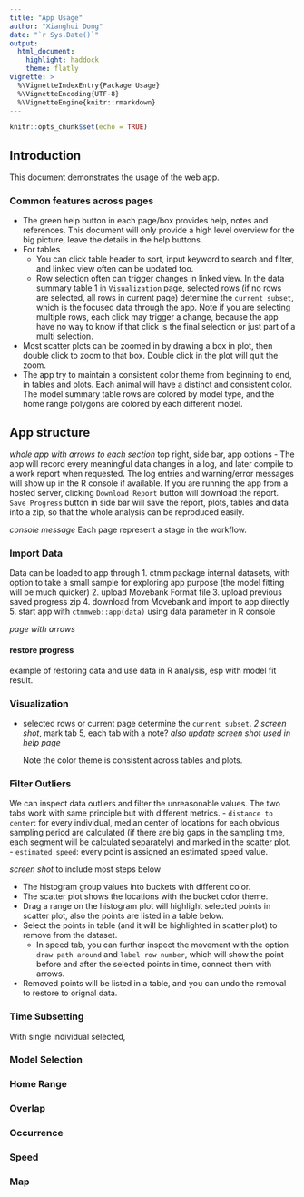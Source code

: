 ```yaml
---
title: "App Usage"
author: "Xianghui Dong"
date: "`r Sys.Date()`"
output: 
  html_document: 
    highlight: haddock
    theme: flatly
vignette: >
  %\VignetteIndexEntry{Package Usage}
  %\VignetteEncoding{UTF-8}
  %\VignetteEngine{knitr::rmarkdown}
---
```


```r
knitr::opts_chunk$set(echo = TRUE)
```

## Introduction

This document demonstrates the usage of the web app. 

### Common features across pages
  - The green help button in each page/box provides help, notes and references. This document will only provide a high level overview for the big picture, leave the details in the help buttons.
  - For tables
    - You can click table header to sort, input keyword to search and filter, and linked view often can be updated too.
    - Row selection often can trigger changes in linked view. In the data summary table 1 in `Visualization` page, selected rows (if no rows are selected, all rows in current page) determine the `current subset`, which is the focused data through the app. Note if you are selecting multiple rows, each click may trigger a change, because the app have no way to know if that click is the final selection or just part of a multi selection.
  - Most scatter plots can be zoomed in by drawing a box in plot, then double click to zoom to that box. Double click in the plot will quit the zoom.
  - The app try to maintain a consistent color theme from beginning to end, in tables and plots. Each animal will have a distinct and consistent color. The model summary table rows are colored by model type, and the home range polygons are colored by each different model.
  
## App structure  
*whole app with arrows to each section* top right, side bar, app options
- The app will record every meaningful data changes in a log, and later compile to a work report when requested. The log entries and warning/error messages will show up in the R console if available. If you are running the app from a hosted server, clicking `Download Report` button will download the report. `Save Progress` button in side bar will save the report, plots, tables and data into a zip, so that the whole analysis can be reproduced easily.

*console message*
Each page represent a stage in the workflow.
  
### Import Data

Data can be loaded to app through
1. ctmm package internal datasets, with option to take a small sample for exploring app purpose (the model fitting will be much quicker)
2. upload Movebank Format file
3. upload previous saved progress zip
4. download from Movebank and import to app directly
5. start app with `ctmmweb::app(data)` using data parameter in R console

*page with arrows*

#### restore progress

example of restoring data and use data in R analysis, esp with model fit result.


### Visualization

- selected rows or current page determine the `current subset`.
*2 screen shot*, mark tab 5, each tab with a note?
*also update screen shot used in help page*

  Note the color theme is consistent across tables and plots.
  
  
### Filter Outliers

We can inspect data outliers and filter the unreasonable values. The two tabs work with same principle but with different metrics.
- `distance to center`: for every individual, median center of locations for each obvious sampling period are calculated (if there are big gaps in the sampling time, each segment will be calculated separately) and marked in the scatter plot. 
- `estimated speed`: every point is assigned an estimated speed value.

*screen shot* to include most steps below

- The histogram group values into buckets with different color. 
- The scatter plot shows the locations with the bucket color theme. 
- Drag a range on the histogram plot will highlight selected points in scatter plot, also the points are listed in a table below. 
- Select the points in table (and it will be highlighted in scatter plot) to remove from the dataset.
  - In speed tab, you can further inspect the movement with the option `draw path around` and `label row number`, which will show the point before and after the selected points in time, connect them with arrows.
- Removed points will be listed in a table, and you can undo the removal to restore to orignal data.

### Time Subsetting

With single individual selected, 



### Model Selection


### Home Range

### Overlap


### Occurrence

### Speed

### Map

